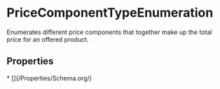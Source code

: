 # PriceComponentTypeEnumeration

Enumerates different price components that together make up the total price for an offered product.

## Properties

<Grid>
* [](/Properties/Schema.org/)

</Grid>

